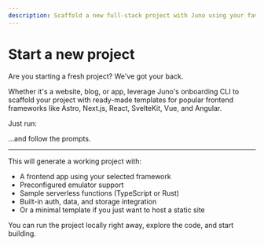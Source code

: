 ```yaml
---
description: Scaffold a new full-stack project with Juno using your favorite frontend framework. Includes emulator support, serverless functions, and everything preconfigured.
---
```


# Start a new project

Are you starting a fresh project? We've got your back.

Whether it's a website, blog, or app, leverage Juno's onboarding CLI to scaffold your project with ready-made templates for popular frontend frameworks like Astro, Next.js, React, SvelteKit, Vue, and Angular.

Just run:


<Bash
  npm="npm create juno@latest"
  yarn="yarn create juno"
  pnpm="pnpm create juno"
/>

...and follow the prompts.

---

This will generate a working project with:

- A frontend app using your selected framework
- Preconfigured emulator support
- Sample serverless functions (TypeScript or Rust)
- Built-in auth, data, and storage integration
- Or a minimal template if you just want to host a static site

You can run the project locally right away, explore the code, and start building.
